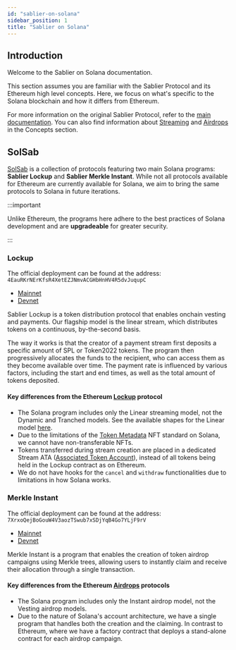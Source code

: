 ```yaml
---
id: "sablier-on-solana"
sidebar_position: 1
title: "Sablier on Solana"
---
```


## Introduction

Welcome to the Sablier on Solana documentation.

This section assumes you are familiar with the Sablier Protocol and its Ethereum high level concepts. Here, we focus on what's specific to the Solana blockchain and how it differs from Ethereum.

For more information on the original Sablier Protocol, refer to the [main documentation](../concepts/01-what-is-sablier.mdx).
You can also find information about [Streaming](../concepts/02-streaming.md) and
[Airdrops](../concepts/05-merkle-airdrops.mdx) in the Concepts section.

## SolSab

[SolSab](https://github.com/sablier-labs/solsab) is a collection of protocols featuring two main Solana programs: **Sablier Lockup** and **Sablier Merkle Instant**. While not all protocols available for Ethereum are currently available for Solana, we aim to bring the same protocols to Solana in future iterations.

:::important

Unlike Ethereum, the programs here adhere to the best practices of Solana development and are **upgradeable** for
greater security.

:::

### Lockup

The official deployment can be found at the address: `4EauRKrNErKfsR4XetEZJNmvACGHbHnHV4R5dvJuqupC`

- [Mainnet](https://solscan.io/account/4EauRKrNErKfsR4XetEZJNmvACGHbHnHV4R5dvJuqupC)
- [Devnet](https://solscan.io/account/4EauRKrNErKfsR4XetEZJNmvACGHbHnHV4R5dvJuqupC?cluster=devnet)

Sablier Lockup is a token distribution protocol that enables onchain vesting and payments. Our flagship model is the
linear stream, which distributes tokens on a continuous, by-the-second basis.

The way it works is that the creator of a payment stream first deposits a specific amount of SPL or Token2022 tokens. The program then progressively allocates the funds to the recipient, who can access them as they become
available over time. The payment rate is influenced by various factors, including the start and end times, as well as
the total amount of tokens deposited.

#### Key differences from the Ethereum [Lockup](../concepts/lockup/01-overview.md) protocol

- The Solana program includes only the Linear streaming model, not the Dynamic and Tranched models. See the available shapes for the Linear model
  [here](../concepts/lockup/02-stream-shapes.mdx#lockup-linear).
- Due to the limitations of the [Token Metadata](https://developers.metaplex.com/token-metadata) NFT standard on Solana, we cannot have non-transferable NFTs.
- Tokens transferred during stream creation are placed in a dedicated Stream ATA ([Associated Token Account](https://www.alchemy.com/overviews/associated-token-account)), instead of all tokens being held in the Lockup contract as on Ethereum.
- We do not have hooks for the `cancel` and `withdraw` functionalities due to limitations in how Solana works.

### Merkle Instant

The official deployment can be found at the address: `7XrxoQejBoGouW4V3aozTSwub7xSDjYqB4Go7YLjF9rV`

- [Mainnet](https://solscan.io/account/7XrxoQejBoGouW4V3aozTSwub7xSDjYqB4Go7YLjF9rV)
- [Devnet](https://solscan.io/account/7XrxoQejBoGouW4V3aozTSwub7xSDjYqB4Go7YLjF9rV?cluster=devnet)

Merkle Instant is a program that enables the creation of token airdrop campaigns using Merkle trees, allowing users to
instantly claim and receive their allocation through a single transaction.

#### Key differences from the Ethereum [Airdrops](../concepts/05-merkle-airdrops.mdx) protocols

- The Solana program includes only the Instant airdrop model, not the Vesting airdrop models.
- Due to the nature of Solana's account architecture, we have a single program that handles both the creation and the claiming. In contrast to Ethereum, where we have a factory contract that deploys a stand-alone contract for each airdrop campaign.
